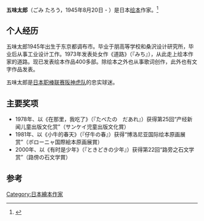 {{Infobox Writer
| 姓名     = 五味太郎
| 圖像     = 
| 圖像大小 = 
| 圖像說明 = 
| 原文名稱 = 五味　太郎
| 日文假名 = ごみ　たろう
| 羅馬拼音 = Gomi Tarō
| 本名     = 
| 筆名     = 
| 出生     = {{birth date and age|1945|8|20|}}
| 出生地點 = [[东京都|东京都]][[调布市|调布市]]
| 逝世     = 
| 逝世地點 = 
| 居處     = 
| 職業     = [[作家|作家]]、[[JP:絵本作家|绘本作家]]
| 國籍     = {{JPN}}
| 種族     = 
| 公民權   = 
| 教育程度 = 桐朋高等学校、桑沢设计研究所
| 創作時期 = 1973年 - 
| 體裁     = [[绘本|绘本]]
}}

'''五味太郎'''（ごみ たろう，1945年8月20日 - ）是日本[[绘本|绘本]]作家。<ref>{{Cite web |url=http://www.ehonnavi.net/author.asp?n=46 |title=存档副本 |accessdate=2015-08-26 |archive-date=2020-11-01 |archive-url=https://web.archive.org/web/20201101011005/https://www.ehonnavi.net/author.asp?n=46 |dead-url=no }}</ref>

==个人经历==
五味太郎1945年出生于东京都调布市。毕业于朋高等学校和桑沢设计研究所，毕业后从事工业设计工作。1973年发表处女作《道路》（『みち』），从此走上绘本作家的道路。现已发表绘本作品400多部。除绘本之外也从事歌词创作，此外也有文字作品发表。

五味太郎是[[日本职棒|日本职棒联赛]][[阪神虎|阪神虎队]]的忠实球迷。

==主要奖项==
*1978年、以《在那里，我吃了》（『たべたの　だあれ』）获得第25回“产经新闻儿童出版文化赏”（サンケイ児童出版文化賞）
*1981年、以《小牛的春天》（『仔牛の春』）获得“博洛尼亚国际绘本原画展赏”（ボローニャ国際絵本原画展賞）
*2000年、以《有时是少年》（『ときどきの少年』）获得第22回“路旁之石文学赏”（路傍の石文学賞）

==参考==
<references />

{{Authority control}}

{{DEFAULTSORT:Gomi, Taro}}
[[Category:日本繪本作家|Category:日本繪本作家]]
